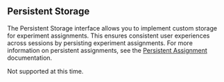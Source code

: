 ## Persistent Storage

The Persistent Storage interface allows you to implement custom storage for experiment assignments. This ensures consistent user experiences across sessions by persisting experiment assignments. For more information on persistent assignments, see the [Persistent Assignment](/client/concepts/persistent_assignment) documentation.

<Note>Not supported at this time.</Note>

